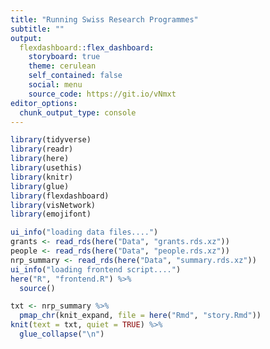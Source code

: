 ```yaml
---
title: "Running Swiss Research Programmes"
subtitle: ""
output: 
  flexdashboard::flex_dashboard:
    storyboard: true
    theme: cerulean
    self_contained: false
    social: menu
    source_code: https://git.io/vNmxt
editor_options: 
  chunk_output_type: console
---
```


```r
library(tidyverse)
library(readr)
library(here)
library(usethis)
library(knitr)
library(glue)
library(flexdashboard)
library(visNetwork)
library(emojifont)

ui_info("loading data files....")
grants <- read_rds(here("Data", "grants.rds.xz"))
people <- read_rds(here("Data", "people.rds.xz"))
nrp_summary <- read_rds(here("Data", "summary.rds.xz"))
ui_info("loading frontend script....")
here("R", "frontend.R") %>%
  source()
```

```r
txt <- nrp_summary %>% 
  pmap_chr(knit_expand, file = here("Rmd", "story.Rmd"))
knit(text = txt, quiet = TRUE) %>% 
  glue_collapse("\n")
```

